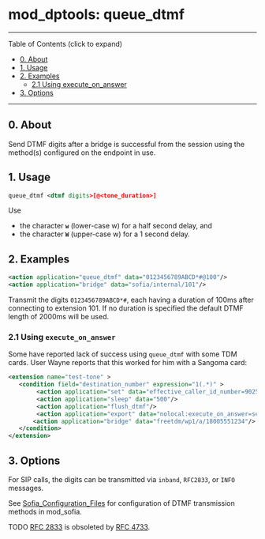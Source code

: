 
# mod_dptools: queue_dtmf 

 

---

Table of Contents (click to expand)

* [0\. About](#0-about)
* [1\. Usage](#1-usage)
* [2\. Examples](#2-examples)  
   * [2.1 Using execute\_on\_answer](#21-using-execute_on_answer)
* [3\. Options](#3-options)

---

## 0\. About

Send DTMF digits after a bridge is successful from the session using the method(s) configured on the endpoint in use. 

## 1\. Usage

```xml
queue_dtmf <dtmf digits>[@<tone_duration>]
```

Use 

* the character **`w`** (lower-case w) for a half second delay, and
* the character **`W`** (upper-case w) for a 1 second delay.

## 2\. Examples

```xml
<action application="queue_dtmf" data="0123456789ABCD*#@100"/>
<action application="bridge" data="sofia/internal/101"/>
```

Transmit the digits `0123456789ABCD*#`, each having a duration of 100ms after connecting to extension 101\. If no duration is specified the default DTMF length of 2000ms will be used.

### 2.1 Using `execute_on_answer`

Some have reported lack of success using `queue_dtmf` with some TDM cards. User Wayne reports that this worked for him with a Sangoma card:

```xml
<extension name="test-tone" >
   <condition field="destination_number" expression="1(.*)" >
        <action application="set" data="effective_caller_id_number=9025556747"/>
        <action application="sleep" data="500"/>
        <action application="flush_dtmf"/>
        <action application="export" data="nolocal:execute_on_answer=send_dtmf W$1#@500" />
       <action application="bridge" data="freetdm/wp1/a/18005551234"/>
   </condition>
</extension>
```

## 3\. Options

For SIP calls, the digits can be transmitted via `inband`, `RFC2833`, or `INFO` messages. 

See [Sofia\_Configuration\_Files](https://wiki.freeswitch.org/wiki/Sofia%5FConfiguration%5FFiles "Sofia Configuration Files") for configuration of DTMF transmission methods in mod\_sofia.

TODO [RFC 2833](https://tools.ietf.org/html/rfc2833) is obsoleted by [RFC 4733](https://tools.ietf.org/html/rfc4733).
  
  

